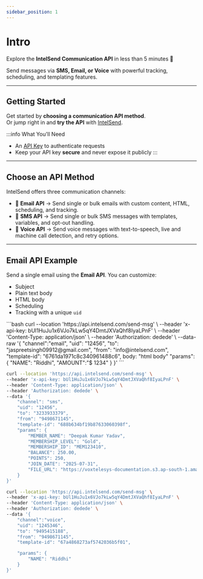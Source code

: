 ```yaml
---
sidebar_position: 1
---
```



# Intro

Explore the **IntelSend Communication API** in less than 5 minutes 🚀

Send messages via **SMS, Email, or Voice** with powerful tracking, scheduling, and templating features.

---

## Getting Started

Get started by **choosing a communication API method**.  
Or jump right in and **try the API** with [IntelSend](https://intelsend.com).

:::info What You'll Need

- An [API Key](https://intelsend.com) to authenticate requests
- Keep your API key **secure** and never expose it publicly
  :::

---

## Choose an API Method

IntelSend offers three communication channels:

- 📧 **Email API** → Send single or bulk emails with custom content, HTML, scheduling, and tracking.
- 📱 **SMS API** → Send single or bulk SMS messages with templates, variables, and opt-out handling.
- 🎤 **Voice API** → Send voice messages with text-to-speech, live and machine call detection, and retry options.

---

## Email API Example

Send a single email using the **Email API**. You can customize:

- Subject
- Plain text body
- HTML body
- Scheduling
- Tracking with a unique `uid`

<Tabs>
  <TabItem value="Email Curl" label="Email Curl" default>
```bash
curl --location 'https://api.intelsend.com/send-msg' \
--header 'x-api-key: bUl1HuJu1x6VJo7kLw5qY4DmtJXVaQhf8IyaLPnF' \
--header 'Content-Type: application/json' \
--header 'Authorization: dedede' \
--data-raw '{
    "channel":"email",
    "uid": "12456",
    "to": "jaspreetsingh09912@gmail.com",
    "from": "info@intelsend.com",
    "template-id": "6761da1971c8c340961488c6",
    body: "html body"
    "params": {
        "NAME": "Riddhi",
        "AMOUNT":"$ 1234"
    }
}'
```

</TabItem>
</Tabs>
  <Tabs>
  <TabItem value="Email Curl" label="SMS Curl" >

```bash
curl --location 'https://api.intelsend.com/send-msg' \
--header 'x-api-key: bUl1HuJu1x6VJo7kLw5qY4DmtJXVaQhf8IyaLPnF' \
--header 'Content-Type: application/json' \
--header 'Authorization: dedede' \
--data '{
    "channel": "sms",
    "uid": "12456",
    "to": "3233933379",
    "from": "9498671145",
    "template-id": "688b634bf19b87633060398f",
    "params": {
        "MEMBER_NAME": "Deepak Kumar Yadav",
        "MEMBERSHIP_LEVEL": "Gold",
        "MEMBERSHIP_ID": "MEM123410",
        "BALANCE": 250.00,
        "POINTS": 250,
        "JOIN_DATE": "2025-07-31",
        "FILE_URL": "https://voxtelesys-documentation.s3.ap-south-1.amazonaws.com/passes/0ec70aae-a257-4fb3-a34d-be94a0bd904b.pkpass"
    }
}'
```

</TabItem>
</Tabs>
  <Tabs>
  <TabItem value="Email Curl" label="Voice Curl" >

```bash
curl --location 'https://api.intelsend.com/send-msg' \
--header 'x-api-key: bUl1HuJu1x6VJo7kLw5qY4DmtJXVaQhf8IyaLPnF' \
--header 'Content-Type: application/json' \
--header 'Authorization: dedede' \
--data '{
    "channel":"voice",
    "uid": "1245346",
    "to": "9495415188",
    "from": "9498671145",
    "template-id": "67a4868273af5742036b5f01",

    "params": {
        "NAME": "Riddhi"
    }
}'
```

</TabItem>

</Tabs>
